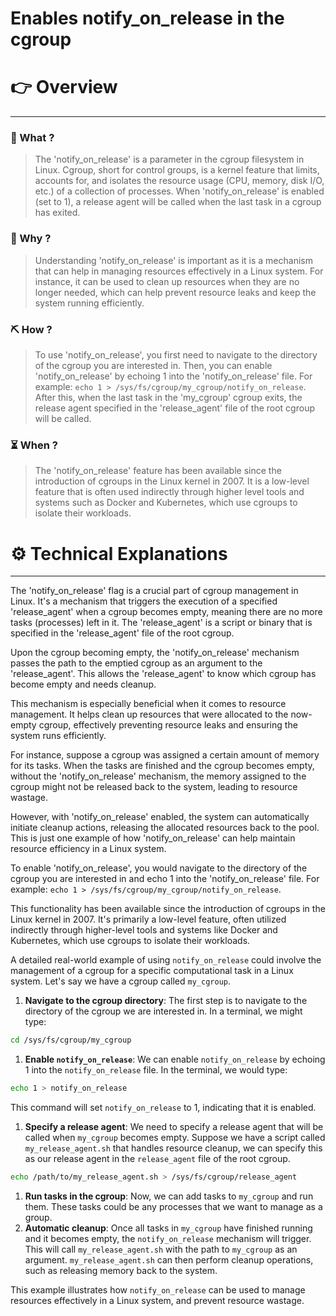 # Enables notify_on_release in the cgroup


# 👉 Overview

---

### 👀 What ?

> The 'notify_on_release' is a parameter in the cgroup filesystem in Linux. Cgroup, short for control groups, is a kernel feature that limits, accounts for, and isolates the resource usage (CPU, memory, disk I/O, etc.) of a collection of processes. When 'notify_on_release' is enabled (set to 1), a release agent will be called when the last task in a cgroup has exited.
> 

### 🧐 Why ?

> Understanding 'notify_on_release' is important as it is a mechanism that can help in managing resources effectively in a Linux system. For instance, it can be used to clean up resources when they are no longer needed, which can help prevent resource leaks and keep the system running efficiently.
> 

### ⛏️ How ?

> To use 'notify_on_release', you first need to navigate to the directory of the cgroup you are interested in. Then, you can enable 'notify_on_release' by echoing 1 into the 'notify_on_release' file. For example: `echo 1 > /sys/fs/cgroup/my_cgroup/notify_on_release`. After this, when the last task in the 'my_cgroup' cgroup exits, the release agent specified in the 'release_agent' file of the root cgroup will be called.
> 

### ⏳ When ?

> The 'notify_on_release' feature has been available since the introduction of cgroups in the Linux kernel in 2007. It is a low-level feature that is often used indirectly through higher level tools and systems such as Docker and Kubernetes, which use cgroups to isolate their workloads.
> 

# ⚙️ Technical Explanations

---

The 'notify_on_release' flag is a crucial part of cgroup management in Linux. It's a mechanism that triggers the execution of a specified 'release_agent' when a cgroup becomes empty, meaning there are no more tasks (processes) left in it. The 'release_agent' is a script or binary that is specified in the 'release_agent' file of the root cgroup.

Upon the cgroup becoming empty, the 'notify_on_release' mechanism passes the path to the emptied cgroup as an argument to the 'release_agent'. This allows the 'release_agent' to know which cgroup has become empty and needs cleanup.

This mechanism is especially beneficial when it comes to resource management. It helps clean up resources that were allocated to the now-empty cgroup, effectively preventing resource leaks and ensuring the system runs efficiently.

For instance, suppose a cgroup was assigned a certain amount of memory for its tasks. When the tasks are finished and the cgroup becomes empty, without the 'notify_on_release' mechanism, the memory assigned to the cgroup might not be released back to the system, leading to resource wastage.

However, with 'notify_on_release' enabled, the system can automatically initiate cleanup actions, releasing the allocated resources back to the pool. This is just one example of how 'notify_on_release' can help maintain resource efficiency in a Linux system.

To enable 'notify_on_release', you would navigate to the directory of the cgroup you are interested in and echo 1 into the 'notify_on_release' file. For example: `echo 1 > /sys/fs/cgroup/my_cgroup/notify_on_release`.

This functionality has been available since the introduction of cgroups in the Linux kernel in 2007. It's primarily a low-level feature, often utilized indirectly through higher-level tools and systems like Docker and Kubernetes, which use cgroups to isolate their workloads.

A detailed real-world example of using `notify_on_release` could involve the management of a cgroup for a specific computational task in a Linux system. Let's say we have a cgroup called `my_cgroup`.

1. **Navigate to the cgroup directory**: The first step is to navigate to the directory of the cgroup we are interested in. In a terminal, we might type:

```bash
cd /sys/fs/cgroup/my_cgroup

```

1. **Enable `notify_on_release`**: We can enable `notify_on_release` by echoing 1 into the `notify_on_release` file. In the terminal, we would type:

```bash
echo 1 > notify_on_release

```

This command will set `notify_on_release` to 1, indicating that it is enabled.

1. **Specify a release agent**: We need to specify a release agent that will be called when `my_cgroup` becomes empty. Suppose we have a script called `my_release_agent.sh` that handles resource cleanup, we can specify this as our release agent in the `release_agent` file of the root cgroup.

```bash
echo /path/to/my_release_agent.sh > /sys/fs/cgroup/release_agent

```

1. **Run tasks in the cgroup**: Now, we can add tasks to `my_cgroup` and run them. These tasks could be any processes that we want to manage as a group.
2. **Automatic cleanup**: Once all tasks in `my_cgroup` have finished running and it becomes empty, the `notify_on_release` mechanism will trigger. This will call `my_release_agent.sh` with the path to `my_cgroup` as an argument. `my_release_agent.sh` can then perform cleanup operations, such as releasing memory back to the system.

This example illustrates how `notify_on_release` can be used to manage resources effectively in a Linux system, and prevent resource wastage.
